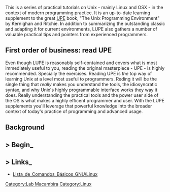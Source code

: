<!-- Learning The Unix Programming Environment -->

This is a series of practical tutorials on Unix - mainly Linux and OSX - in the context of modern programming practice. It is an up-to-date learning supplement to the great [[LRE#|UPE]] book, "The Unix Programming Environment" by Kernighan and Ritchie. In addition to summarizing the outstanding classic and adapting it for current environments, LUPE also gathers a number of valuable practical tips and pointers from experienced programmers.

== First order of business: read UPE ==

Even though LUPE is reasonably self-contained and covers what is most immediately useful to you, reading the original masterpiece - UPE - is highly recommended. Specially the exercises. Reading UPE is ''the'' top way of learning Unix at a level most useful to programmers. Reding it will be the single thing that ''really'' makes you understand the tools, the idiosyncratic syntax, and why Unix's highly programmable interface works they way it does. Really understanding the practical tools and the power user side of the OS is what makes a highly efficent programmer and user. With the LUPE supplements you'll leverage that powerful knowledge into the broader context of today's practice of programming and advanced usage.


== Background ==


==> Begin_==


==> Links_==

* [[Lista_de_Comandos_Básicos_GNU/Linux]]




[[Category:Lab Macambira]] [[Category:Linux]]
